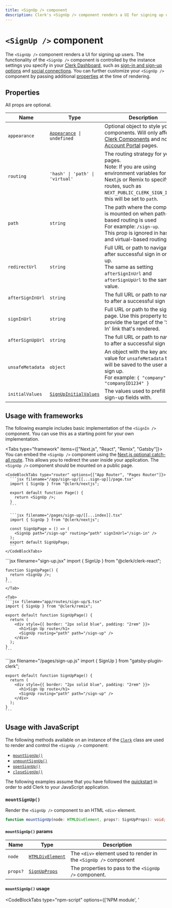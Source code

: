 ```yaml
---
title: <SignUp /> component
description: Clerk's <SignUp /> component renders a UI for signing up users.
---
```


# `<SignUp />` component

<Images
  width={496}
  height={780}
  src="/docs/images/ui-components/component-sign_up.svg"
  alt="Sign up component example"
/>

The `<SignUp />` component renders a UI for signing up users. The functionality of the `<SignUp />` component is controlled by the instance settings you specify in your [Clerk Dashboard](https://dashboard.clerk.com), such as [sign-in and sign-up options](/docs/authentication/configuration/sign-up-sign-in-options) and [social connections](/docs/authentication/social-connections/overview). You can further customize your `<SignUp />` component by passing additional [properties](#properties) at the time of rendering.

## Properties

All props are optional.

| Name | Type | Description |
| --- | --- | --- |
| `appearance` | <code>[Appearance](/docs/components/customization/overview) \| undefined</code> | Optional object to style your components. Will only affect [Clerk Components](/docs/components/overview) and not [Account Portal](/docs/account-portal/overview) pages. |
| `routing` | `'hash' \| 'path' \| 'virtual'` | The routing strategy for your pages.<br />Note: If you are using environment variables for Next.js or Remix to specify your routes, such as `NEXT_PUBLIC_CLERK_SIGN_IN_URL`, this will be set to `path`. |
| `path` | `string` | The path where the component is mounted on when path-based routing is used<br />For example: `/sign-up`.<br />This prop is ignored in hash- and virtual-based routing. |
| `redirectUrl` | `string` | Full URL or path to navigate to after successful sign in or sign up.<br />The same as setting `afterSignInUrl` and `afterSignUpUrl` to the same value. |
| `afterSignInUrl` | `string` | The full URL or path to navigate to after a successful sign in. |
| `signInUrl` | `string` | Full URL or path to the sign in page. Use this property to provide the target of the 'Sign In' link that's rendered. |
| `afterSignUpUrl` | `string` | The full URL or path to navigate to after a successful sign up. |
| `unsafeMetadata` | `object` | An object with the key and value for `unsafeMetadata` that will be saved to the user after sign up.<br />For example: `{ "company": "companyID1234" }` |
| `initialValues` | [`SignUpInitialValues`](/docs/references/javascript/types/sign-up-initial-values) | The values used to prefill the sign-up fields with. |

## Usage with frameworks

The following example includes basic implementation of the `<SignIn />` component. You can use this as a starting point for your own implementation.

<Tabs type="framework" items={["Next.js", "React", "Remix", "Gatsby"]}>
  <Tab>
    You can embed the `<SignUp />` component using the [Next.js optional catch-all route](https://nextjs.org/docs/pages/building-your-application/routing/dynamic-routes#optional-catch-all-routes). This allows you to redirect the user inside your application. The `<SignUp />` component should be mounted on a public page.

    <CodeBlockTabs type="router" options={["App Router", "Pages Router"]}>
      ```jsx filename="/app/sign-up/[[...sign-up]]/page.tsx"
      import { SignUp } from "@clerk/nextjs";

      export default function Page() {
        return <SignUp />;
      }
      ```

      ```jsx filename="/pages/sign-up/[[...index]].tsx"
      import { SignUp } from "@clerk/nextjs";

      const SignUpPage = () => (
        <SignUp path="/sign-up" routing="path" signInUrl="/sign-in" />
      );
      export default SignUpPage;
      ```
    </CodeBlockTabs>
  </Tab>

  <Tab>
    ```jsx filename="sign-up.jsx"
    import { SignUp } from "@clerk/clerk-react";

    function SignUpPage() {
      return <SignUp />;
    }
    ```
    </Tab>

    <Tab>
    ```jsx filename="app/routes/sign-up/$.tsx"
    import { SignUp } from "@clerk/remix";

    export default function SignUpPage() {
      return (
        <div style={{ border: "2px solid blue", padding: "2rem" }}>
          <h1>Sign Up route</h1>
          <SignUp routing="path" path="/sign-up" />
        </div>
      );
    }
    ```
  </Tab>

  <Tab>
    ```jsx filename="/pages/sign-up.js"
    import { SignUp } from "gatsby-plugin-clerk";

    export default function SignUpPage() {
      return (
        <div style={{ border: "2px solid blue", padding: "2rem" }}>
          <h1>Sign Up route</h1>
          <SignUp routing="path" path="/sign-up" />
        </div>
      );
    }
    ```
  </Tab>
</Tabs>

## Usage with JavaScript

The following methods available on an instance of the [`Clerk`](/docs/references/javascript/clerk/clerk) class are used to render and control the `<SignUp />` component:

- [`mountSignUp()`](#mount-sign-up)
- [`unmountSignUp()`](#unmount-sign-up)
- [`openSignUp()`](#open-sign-up)
- [`closeSignUp()`](#close-sign-up)

The following examples assume that you have followed the [quickstart](/docs/quickstarts/javascript) in order to add Clerk to your JavaScript application.

### `mountSignUp()`

Render the `<SignUp />` component to an HTML `<div>` element.

```typescript
function mountSignUp(node: HTMLDivElement, props?: SignUpProps): void;
```

#### `mountSignUp()` params

| Name | Type | Description |
| --- | --- | --- |
| `node ` | [`HTMLDivElement`](https://developer.mozilla.org/en-US/docs/Web/API/HTMLDivElement) | The `<div>` element used to render in the `<SignUp />` component |
| `props?` | [`SignUpProps`](#sign-up-props) | The properties to pass to the `<SignUp />` component. |

#### `mountSignUp()` usage

<InjectKeys>

<CodeBlockTabs type="npm-script" options={['NPM module', '<script>']}>
  ```typescript filename="index.ts" {14}
  import Clerk from '@clerk/clerk-js';

  // Initialize Clerk with your Clerk publishable key
  const clerk = new Clerk('{{pub_key}}');
  await clerk.load();

  document.getElementById("app").innerHTML = `
    <div id="sign-up"></div>
  `;

  const signUpDiv =
    document.getElementById("sign-up");

  clerk.mountSignUp(signUpDiv);
  ```

  ```html filename="index.js" {11}
  <!-- Add a <div id="sign-up"> element to your HTML -->
  <div id="sign-up"></div>

  <!-- Initialize Clerk with your
  Clerk publishable key and Frontend API URL -->
  <script
    async
    crossorigin="anonymous"
    data-clerk-publishable-key='{{pub_key}}'
    src="https://[your-domain].clerk.accounts.dev/npm/@clerk/clerk-js@latest/dist/clerk.browser.js"
    type="text/javascript"
  ></script>

  <script>
    window.addEventListener("load", async function () {
      await Clerk.load();

      const signUpDiv =
        document.getElementById('sign-up');

      Clerk.mountSignUp(signUpDiv);
    });
  </script>
  ```
</CodeBlockTabs>

</InjectKeys>

### `unmountSignUp()`

Unmount and run cleanup on an existing `<SignUp />` component instance.

```typescript
function unmountSignUp(node: HTMLDivElement): void;
```

#### `unmountSignUp()` params

| Name | Type | Description |
| --- | --- | --- |
| `node ` | [`HTMLDivElement`](https://developer.mozilla.org/en-US/docs/Web/API/HTMLDivElement) | The container `<div>` element with a rendered `<SignUp />` component instance |

#### `unmountSignUp()` usage

<InjectKeys>

<CodeBlockTabs type="npm-script" options={['NPM module', '<script>']}>
  ```typescript filename="index.ts" {18}
  import Clerk from '@clerk/clerk-js';

  // Initialize Clerk with your Clerk publishable key
  const clerk = new Clerk('{{pub_key}}');
  await clerk.load();

  document.getElementById("app").innerHTML = `
    <div id="sign-up"></div>
  `;

  const signUpDiv =
    document.getElementById("sign-up");

  clerk.mountSignUp(signUpDiv);

  // ...

  clerk.unmountSignUp(signUpDiv);
  ```

  ```html filename="index.js" {15}
  <!-- Add a <div id="sign-up"> element to your HTML -->
  <div id="sign-up"></div>

  <!-- Initialize Clerk with your
  Clerk publishable key and Frontend API URL -->
  <script
    async
    crossorigin="anonymous"
    data-clerk-publishable-key='{{pub_key}}'
    src="https://[your-domain].clerk.accounts.dev/npm/@clerk/clerk-js@latest/dist/clerk.browser.js"
    type="text/javascript"
  ></script>

  <script>
    window.addEventListener("load", async function () {
      await Clerk.load();

      const signUpDiv =
        document.getElementById('sign-up');

      Clerk.mountSignUp(signUpDiv);

      // ...

      Clerk.unmountSignUp(signUpDiv);
    });
  </script>
  ```
</CodeBlockTabs>

</InjectKeys>

### `openSignUp()`

Opens the `<SignUp />` component as an overlay at the root of your HTML `body` element.

```typescript
function openSignUp(props?: SignUpProps): void;
```

#### `openSignUp()` params

| Name | Type | Description |
| --- | --- | --- |
| `props?` | [`SignUpProps`](#sign-up-props) | The properties to pass to the `<SignUp />` component |

#### `openSignUp()` usage

<InjectKeys>

<CodeBlockTabs type="npm-script" options={['NPM module', '<script>']}>
  ```js filename="index.ts" {7}
  import Clerk from '@clerk/clerk-js';

  // Initialize Clerk with your Clerk publishable key
  const clerk = new Clerk('{{pub_key}}');
  await clerk.load();

  clerk.openSignUp();
  ```

  ```html filename="index.html" {5}
  <!-- Initialize Clerk with your
  Clerk publishable key and Frontend API URL -->
  <script
    async
    crossorigin="anonymous"
    data-clerk-publishable-key='{{pub_key}}'
    src="https://[your-domain].clerk.accounts.dev/npm/@clerk/clerk-js@latest/dist/clerk.browser.js"
    type="text/javascript"
  ></script>

  <script>
    window.addEventListener("load", async function () {
      await Clerk.load();

      Clerk.openSignUp();
    });
  </script>
  ```
</CodeBlockTabs>

</InjectKeys>

### `closeSignUp()`

Closes the sign up overlay.

```typescript
function closeSignUp(): void;
```

#### `closeSignUp()` usage

<InjectKeys>

<CodeBlockTabs type="npm-script" options={['NPM module', '<script>']}>
  ```js filename="index.ts" {11}
  import Clerk from '@clerk/clerk-js';

  // Initialize Clerk with your Clerk publishable key
  const clerk = new Clerk('{{pub_key}}');
  await clerk.load();

  clerk.openSignUp();

  // ...

  clerk.closeSignUp();
  ```

  ```html filename="index.html" {9}
  <!-- Initialize Clerk with your
  Clerk publishable key and Frontend API URL -->
  <script
    async
    crossorigin="anonymous"
    data-clerk-publishable-key='{{pub_key}}'
    src="https://[your-domain].clerk.accounts.dev/npm/@clerk/clerk-js@latest/dist/clerk.browser.js"
    type="text/javascript"
  ></script>

  <script>
    window.addEventListener("load", async function () {
      await Clerk.load();

      Clerk.openSignUp();

      // ...

      Clerk.closeSignUp();
    });
  </script>
  ```
</CodeBlockTabs>

</InjectKeys>

## Customization

To learn about how to customize Clerk components, see the [customization documentation](/docs/components/customization/overview).
